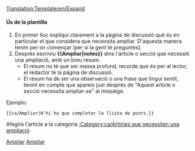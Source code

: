 <noinclude>[[Translation:Template/en/Expand]]</noinclude><noinclude></noinclude>{{ca/Metacaixa d'avís| tipus = informació
| imatge= en/Expand.png
| text  = Aquest article o secció necessita '''[{{SERVER}}{{localurl:{{NAMESPACE}}:{{PAGENAME}}|action=edit}} ampliar-se]'''.
<div style="font-size: 90%">
Podeu trobar més informació sobre què és necessari ampliar exactament a la pàgina de [[Talk:{{PAGENAME}}|discussió]] d'aquest article.
</div><div style="font-size: 80%">
* Recorde utilitzar el [[ca/Manual d'estil|manual d'estilo]]
* Lleve aquesta plantilla quan s'hagi ampliat l'article.</div>
}}<includeonly>{{{1|[[Category:ca/Articles que necessiten una ampliació]]}}}</includeonly><noinclude>

====Ús de la plantilla====
#En primer lloc expliqui clarament a la pàgina de discussió què és en particular el que considera que necessita ampliar. D'aquesta manera tenim per on començar (per si la gent té preguntes).
#Després escriviu '''<nowiki>{{</nowiki>Ampliar|notes<nowiki>}}</nowiki>''' dins l'article o secció que necessiti una ampliació, amb un breu resum.
#*El resum no té que ser massa profund, recorde que és per al lector, el redactor té la pàgina de discussió.
#*El resum ha de ser una observació o una frase que tingui sentit, tenint en compte que apareix just després de "Aquest article o secció necessita ampliar-se" al missatge.

Ejemplo:
<pre>{{ca/Ampliar|N'hi ha que completar la llista de ponts.}}</pre>

Afegirà l'article a la categoria [[:Category:ca/Articles que necessiten una ampliació]].

[[Category:ca/Plantilles|Ampliar]][[Category:ca/Caixes de missatges|Ampliar]]</noinclude>